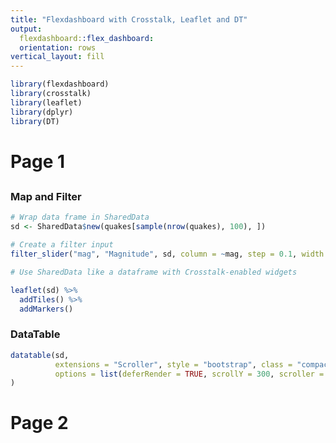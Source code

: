 ```yaml
---
title: "Flexdashboard with Crosstalk, Leaflet and DT"
output:
  flexdashboard::flex_dashboard:
  orientation: rows
vertical_layout: fill
---
```


```r
library(flexdashboard)
library(crosstalk)
library(leaflet)
library(dplyr)
library(DT)
```

# Page 1

##

### Map and Filter

```r
# Wrap data frame in SharedData
sd <- SharedData$new(quakes[sample(nrow(quakes), 100), ])

# Create a filter input
filter_slider("mag", "Magnitude", sd, column = ~mag, step = 0.1, width = 250)

# Use SharedData like a dataframe with Crosstalk-enabled widgets

leaflet(sd) %>%
  addTiles() %>%
  addMarkers()
```

### DataTable

```r
datatable(sd,
          extensions = "Scroller", style = "bootstrap", class = "compact", width = "100%",
          options = list(deferRender = TRUE, scrollY = 300, scroller = TRUE)
)
```

# Page 2

##

###
